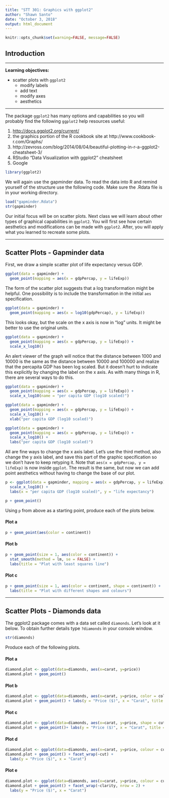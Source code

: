 ---
title: "STT 301: Graphics with ggplot2"
author: "Shawn Santo"
date: "October 3, 2018"
output: html_document
---

```{r global_options, include=FALSE}
knitr::opts_chunk$set(warning=FALSE, message=FALSE)
```


## Introduction

---

**Learning objectives:**

  - scatter plots with `ggplot2`
    - modify labels
    - add text
    - modify axes
    - aesthetics

---

The package `ggplot2` has many options and capabilities so you will probably find the following `ggplot2` help resources useful:

  1. [http://docs.ggplot2.org/current/](http://docs.ggplot2.org/current/)
  2. the graphics portion of the R cookbook site at http://www.cookbook-r.com/Graphs/
  3. http://zevross.com/blog/2014/08/04/beautiful-plotting-in-r-a-ggplot2-cheatsheet-3/
  4. RStudio "Data Visualization with ggplot2" cheatsheet
  4. Google

```{r}
library(ggplot2)
```


We will again use the gapminder data. To read the data into R and remind yourself of the structure use the following code. Make sure the .Rdata file
is in your working directory.

```{r, cache = TRUE}
load("gapminder.Rdata")
str(gapminder)
```

Our initial focus will be on scatter plots. Next class we will learn about other types of graphical capabilities in `ggplot2`. You will first see how certain aesthetics and modifications can be made with `ggplot2`. After, you will apply what you learned to recreate some plots.

*******************

## Scatter Plots - Gapminder data

First, we draw a simple scatter plot of life expectancy versus GDP. 

```{r}
ggplot(data = gapminder) + 
  geom_point(mapping = aes(x = gdpPercap, y = lifeExp))
```

The form of the scatter plot suggests that a log transformation might be helpful. One possibility is to include the transformation in the initial `aes` specification.

```{r}
ggplot(data = gapminder) + 
  geom_point(mapping = aes(x = log10(gdpPercap), y = lifeExp))
```

This looks okay, but the scale on the x axis is now in "log" units. It might be better to use the original units.

```{r}
ggplot(data = gapminder) + 
  geom_point(mapping = aes(x = gdpPercap, y = lifeExp)) + 
  scale_x_log10()
```

An alert viewer of the graph will notice that the distance between 1000 and 10000 is the same as the distance between 10000 and 100000 and realize that the percapita GDP has been log scaled. But it doesn't hurt to indicate this explicitly by changing the label on the x axis. As with many things in R, there are several ways to do this. 

```{r}
ggplot(data = gapminder) + 
  geom_point(mapping = aes(x = gdpPercap, y = lifeExp)) + 
  scale_x_log10(name = "per capita GDP (log10 scaled)")

ggplot(data = gapminder) + 
  geom_point(mapping = aes(x = gdpPercap, y = lifeExp)) + 
  scale_x_log10() +
  xlab("per capita GDP (log10 scaled)")

ggplot(data = gapminder) + 
  geom_point(mapping = aes(x = gdpPercap, y = lifeExp)) + 
  scale_x_log10() +
  labs("per capita GDP (log10 scaled)")
```

All are fine ways to change the x axis label. Let's use the third method, also change the y axis label, and save this part of the graphic specification so we don't have to keep retyping it. Note that `aes(x = gdpPercap, y = lifeExp)`
is now inside `ggplot`. The result is the same, but now we can add point
aesthetics without having to change the base of our plot.

```{r}
p <- ggplot(data = gapminder, mapping = aes(x = gdpPercap, y = lifeExp)) +  
  scale_x_log10() + 
  labs(x = "per capita GDP (log10 scaled)", y = "life expectancy")

p + geom_point()
```

Using `p` from above as a starting point, produce each of the plots below.

#### Plot a

```{r echo=T}
p + geom_point(aes(color = continent))
```

#### Plot b

```{r echo=T}
p + geom_point(size = 1, aes(color = continent)) + 
  stat_smooth(method = lm, se = FALSE) + 
  labs(title = "Plot with least squares line")
```

#### Plot c

```{r echo=T}
p + geom_point(size = 1, aes(color = continent, shape = continent)) + 
  labs(title = "Plot with different shapes and colours")
```

*************************

## Scatter Plots - Diamonds data

The ggplot2 package comes with a data set called `diamonds`. Let's look at it below. To obtain further details type `?diamonds` in your console window.

```{r}
str(diamonds)
```

Produce each of the following plots.

#### Plot a

```{r echo = T}
diamond.plot <- ggplot(data=diamonds, aes(x=carat, y=price))
diamond.plot + geom_point()
```


#### Plot b

```{r echo = T}
diamond.plot <- ggplot(data=diamonds, aes(x=carat, y=price, color = color))
diamond.plot + geom_point() + labs(y = "Price ($)", x = "Carat", title = "Diamond Carat vs Price", subtitle = "data from ggplot2")
```


#### Plot c

```{r echo = T}
diamond.plot <- ggplot(data=diamonds, aes(x=carat, y=price, shape = cut, colour = color))
diamond.plot + geom_point()+ labs(y = "Price ($)", x = "Carat", title = "Diamond Carat vs Price", subtitle = "data from ggplot2")
```

#### Plot d

```{r echo = T}
diamond.plot <- ggplot(data=diamonds, aes(x=carat, y=price, colour = color))
diamond.plot + geom_point() + facet_wrap(~cut) + 
  labs(y = "Price ($)", x = "Carat")
```

#### Plot e

```{r echo = T}
diamond.plot <- ggplot(data=diamonds, aes(x=carat, y=price, colour = cut))
diamond.plot + geom_point() + facet_wrap(~clarity, nrow = 2) + 
  labs(y = "Price ($)", x = "Carat")
```





